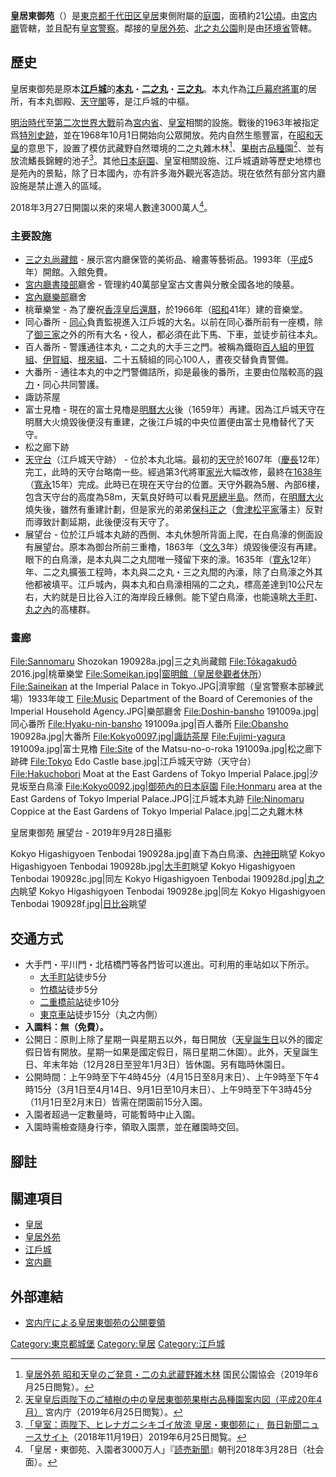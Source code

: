 {{Pathnav|日本|東京都|千代田區|frame=1}}
{{Infobox_park
| name = 皇居東御苑
| image = Imperial_Palace_East_Garden_Japan_1989_air.jpg
| image_size = 300
| image_caption = [[國土交通省|國土交通省]]提供航空影像中的皇居東御苑。[[1989年|1989年]]攝影。與[[皇居外苑|皇居外苑]]鄰接（照片下方）
| location = {{JPN}}[[東京都|東京都]][[千代田區|千代田區]][[千代田_(千代田區)|千代田]]
| coordinates = {{coord|35|41|11|N|139|45|27|E|display=inline,title|type:landmark}}
| type = [[皇居|皇居]]附屬庭園
| area = 21[[公頃|公頃]]
| former = [[江戶城|江戶城]]
| facilities = 
| parking_lot = 無
| owner = [[日本皇室|日本皇室]]
| operator = [[宮內廳|宮內廳]]
| visitation_num = 2,238,233人（[[2019|2019]]（[[令和|令和]]元）年）<ref>{{cite web |author1=宮内庁 |title=皇居東御苑入園者数の推移 |url=https://www.kunaicho.go.jp/event/higashigyoen/pdf/nyuensya.pdf |website=皇居東御苑 - 宮内庁 |publisher=宮内庁 |accessdate=2020-09-28 |archive-date=2021-01-18 |archive-url=https://web.archive.org/web/20210118202502/https://www.kunaicho.go.jp/event/higashigyoen/pdf/nyuensya.pdf |dead-url=no }}</ref> 
| status = 年中固定開放（可參考[https://www.kunaicho.go.jp/event/higashigyoen/gyoen-close.html 開放時間]）
| website = [https://www.kunaicho.go.jp/event/higashigyoen/higashigyoen.html 皇居東御苑 - 宮内庁]
| open = [[1968年|1968年]]（[[昭和|昭和]]43年）[[10月1日|10月1日]]<ref>{{cite web |author1=宮內廳 |title=皇居東御苑公開要領 |url=https://www.kunaicho.go.jp/event/higashigyoen/pdf/koukaiyouryou.pdf |website=宮內廳 |accessdate=2020-09-28 |archive-date=2021-01-18 |archive-url=https://web.archive.org/web/20210118194628/https://www.kunaicho.go.jp/event/higashigyoen/pdf/koukaiyouryou.pdf |dead-url=no }}</ref>
}}

'''皇居東御苑'''（{{lang|ja|皇居東御苑/こうきょひがしぎょえん}}）是[[東京都|東京都]][[千代田區|千代田区]][[皇居|皇居]]東側附屬的[[園林|庭園]]，面積約21[[公頃|公頃]]。由[[宫内厅|宮内廳]]管轄，並且配有[[皇宮警察本部|皇宮警察]]。鄰接的[[皇居外苑|皇居外苑]]、[[北之丸公園|北之丸公園]]則是由[[环境省|环境省]]管轄。

== 歷史 ==
皇居東御苑是原本'''[[江戶城|江戶城]]'''的'''[[本丸|本丸]]'''・'''[[曲輪|二之丸]]'''・'''[[曲輪|三之丸]]'''。本丸作為[[江户幕府|江戶幕府]][[征夷大將軍|將軍]]的居所，有本丸御殿、[[天守|天守閣]]等，是江戶城的中樞。

[[明治|明治時代]]至[[第二次世界大战|第二次世界大戰]]前為[[宫内省|宮内省]]、[[日本皇室|皇室]]相關的設施。戰後的1963年被指定爲[[古蹟|特別史跡]]，並在1968年10月1日開始向公眾開放。苑内自然生態豐富，在[[昭和天皇|昭和天皇]]的意思下，設置了模仿武藏野自然環境的二之丸雜木林<ref>[http://fng.or.jp/koukyo/news/2015/10/post-95.html 皇居外苑 昭和天皇のご発意・二の丸武蔵野雑木林] {{Wayback|url=http://fng.or.jp/koukyo/news/2015/10/post-95.html |date=20190624222829 }}国民公園協会（2019年6月25日閲覧）。</ref>、[[水果|果樹]]古[[品種|品種]]園<ref>[http://www.kunaicho.go.jp/event/higashigyoen/kohinshu-map.html 天皇皇后両陛下のご植樹の中の皇居東御苑果樹古品種園案内図（平成20年4月）] {{Wayback|url=http://www.kunaicho.go.jp/event/higashigyoen/kohinshu-map.html |date=20200812173659 }}宮内庁（2019年6月25日閲覧）。</ref>、並有放流鰭長錦鯉的池子<ref>[https://mainichi.jp/articles/20181120/k00/00m/040/132000c 「皇室：両陛下、ヒレナガニシキゴイ放流 皇居・東御苑に」] {{Wayback|url=https://mainichi.jp/articles/20181120/k00/00m/040/132000c |date=20190624222844 }}[[毎日新聞|毎日新聞]]ニュースサイト（2018年11月19日）2019年6月25日閲覧。</ref>。其他[[日本庭園|日本庭園]]、皇室相關設施、江戶城遺跡等歷史地標也是苑內的景點，除了日本國內，亦有許多海外觀光客造訪。現在依然有部分宮内廳設施是禁止進入的區域。

2018年3月27日開園以來的來場人數達3000萬人<ref>「皇居・東御苑、入園者3000万人」『[[読売新聞|読売新聞]]』朝刊2018年3月28日（社会面）。</ref>。

=== 主要設施 ===

* [[三之丸尚藏館|三之丸尚藏館]] - 展示宮内廳保管的美術品、繪畫等藝術品。1993年（[[平成|平成]]5年）開館。入館免費。
* [[宮內廳書陵部|宮内廳書陵部]]廳舍 - 管理約40萬部皇室古文書與分散全國各地的陵墓。
* [[宮內廳樂部|宮內廳樂部]]廳舍
* 桃華樂堂 - 為了慶祝[[香淳皇后|香淳皇后]][[還曆|還曆]]，於1966年（[[昭和|昭和]]41年）建的音樂堂。
* 同心番所 - [[同心_(官职)|同心]]負責監視進入江戶城的大名。以前在同心番所前有一座橋，除了[[御三家|御三家]]之外的所有大名・役人，都必須在此下馬、下車，並徒步前往本丸。
* 百人番所 - 警護通往本丸・二之丸的大手三之門。被稱為鐵砲[[百人組|百人組]]的[[甲賀組|甲賀組]]、[[伊賀組|伊賀組]]、[[根來組|根來組]]、二十五騎組的同心100人，晝夜交替負責警備。
* 大番所 - 通往本丸的中之門警備詰所，抑是最後的番所，主要由位階較高的[[与力|與力]]・同心共同警護。
* 諏訪茶屋
* 富士見櫓 - 現在的富士見櫓是[[明曆大火|明曆大火]]後（1659年）再建。因為江戶城天守在明曆大火燒毀後便沒有重建，之後江戶城的中央位置便由富士見櫓替代了天守。
* 松之廊下跡
* [[天守|天守台]]（江戶城天守跡） - 位於本丸北端。最初的[[天守|天守]]於1607年（[[慶長|慶長]]12年）完工，此時的天守台略南一些。經過第3代將軍[[德川家光|家光]]大幅改修，最終在[[1638年|1638年]]（[[寬永|寬永]]15年）完成。此時已在現在天守台的位置。天守外觀為5層、內部6樓，包含天守台的高度為58m，天氣良好時可以看見[[房總半島|房總半島]]。然而，在[[明曆大火|明曆大火]]燒失後，雖然有重建計劃，但是家光的弟弟[[保科正之|保科正之]]（[[會津藩#會津藩主的歷史|會津松平家]]藩主）反對而導致計劃延期，此後便沒有天守了。
* 展望台 - 位於江戶城本丸跡的西側、本丸休憩所背面上爬，在白鳥濠的側面設有展望台。原本為御台所前三重櫓，1863年（[[文久|文久]]3年）燒毀後便沒有再建。眼下的白鳥濠，是本丸與二之丸間唯一殘留下來的濠。1635年（[[寛永|寛永]]12年）年、二之丸擴張工程時，本丸與二之丸・三之丸間的內濠，除了白鳥濠之外其他都被填平。江戶城內，與本丸和白鳥濠相隔的二之丸，標高差達到10公尺左右，大約就是日比谷入江的海岸段丘緣側。能下望白鳥濠，也能遠眺[[大手町_(千代田區)|大手町]]、[[丸之內|丸之內]]的高樓群。

=== 畫廊 ===
<gallery>
File:Sannomaru Shozokan 190928a.jpg|三之丸尚藏館
File:Tōkagakudō 2016.jpg|桃華樂堂
File:Someikan.jpg|窗明館（皇居參觀者休所）
File:Saineikan at the Imperial Palace in Tokyo.JPG|濟寧館（皇宮警察本部練武場）1933年竣工
File:Music Department of the Board of Ceremonies of the Imperial Household Agency.JPG|樂部廳舍
File:Doshin-bansho 191009a.jpg|同心番所
File:Hyaku-nin-bansho 191009a.jpg|百人番所
File:Obansho 190928a.jpg|大番所
File:Kokyo0097.jpg|諏訪茶屋
File:Fujimi-yagura 191009a.jpg|富士見櫓
File:Site of the Matsu-no-o-roka 191009a.jpg|松之廊下跡碑
File:Tokyo Edo Castle base.jpg|江戶城天守跡（天守台）
File:Hakuchobori Moat at the East Gardens of Tokyo Imperial Palace.jpg|汐見坂至白鳥濠
File:Kokyo0092.jpg|御苑內的日本庭園
File:Honmaru area at the East Gardens of Tokyo Imperial Palace.JPG|江戶城本丸跡
File:Ninomaru Coppice at the East Gardens of Tokyo Imperial Palace.jpg|二之丸雜木林
</gallery>

; 皇居東御苑 展望台 - 2019年9月28日攝影
<gallery>
Kokyo Higashigyoen Tenbodai 190928a.jpg|直下為白鳥濠、[[內神田|內神田]]眺望
Kokyo Higashigyoen Tenbodai 190928b.jpg|[[大手町_(千代田區)|大手町]]眺望
Kokyo Higashigyoen Tenbodai 190928c.jpg|同左
Kokyo Higashigyoen Tenbodai 190928d.jpg|[[丸之内|丸之内]]眺望
Kokyo Higashigyoen Tenbodai 190928e.jpg|同左
Kokyo Higashigyoen Tenbodai 190928f.jpg|[[日比谷|日比谷]]眺望
</gallery>

== 交通方式 ==

* 大手門・平川門・北桔橋門等各門皆可以進出。可利用的車站如以下所示。
** [[大手町站_(東京都)|大手町站]]徒步5分
** [[竹橋站|竹橋站]]徒步5分
** [[二重橋前站|二重橋前站]]徒步10分
** [[東京站|東京車站]]徒步15分（丸之内側）
* '''入園料：無（免費）。'''
* 公開日：原則上除了星期一與星期五以外，每日開放（[[天皇誕生日|天皇誕生日]]以外的國定假日皆有開放。星期一如果是國定假日，隔日星期二休園）。此外，天皇誕生日、年末年始（12月28日至翌年1月3日）皆休園。另有臨時休園日。
* 公開時間：上午9時至下午4時45分（4月15日至8月末日）、上午9時至下午4時15分（3月1日至4月14日、9月1日至10月末日）、上午9時至下午3時45分（11月1日至2月末日）皆需在閉園前15分入園。
* 入園者超過一定數量時，可能暫時中止入園。
* 入園時需檢查隨身行李，領取入園票，並在離園時交回。

== 腳註 ==
{{Reflist}}

== 關連項目 ==
*[[皇居|皇居]]
*[[皇居外苑|皇居外苑]]
*[[江戶城|江戶城]]
*[[宮内廳|宮内廳]]

== 外部連結 ==

* [https://www.kunaicho.go.jp/event/higashigyoen/higashigyoen.html 宮内庁による皇居東御苑の公開要領] {{Wayback|url=https://www.kunaicho.go.jp/event/higashigyoen/higashigyoen.html |date=20210121230540 }}

{{天皇項目}}
{{DEFAULTSORT:Kōkyo Higashi-gyoen}}
[[Category:東京都城堡|Category:東京都城堡]]
[[Category:皇居|Category:皇居]]
[[Category:江戶城|Category:江戶城]]